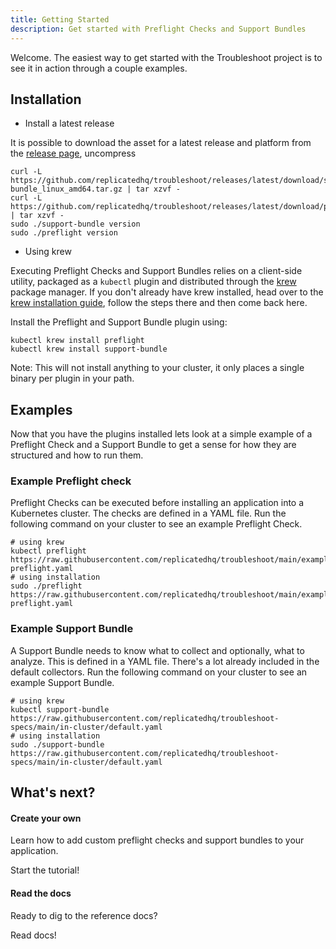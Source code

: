 ```yaml
---
title: Getting Started
description: Get started with Preflight Checks and Support Bundles
---
```



Welcome.
The easiest way to get started with the Troubleshoot project is to see it in action through a couple examples. 

## Installation
- Install a latest release

It is possible to download the asset for a latest release and platform from the [release page](https://github.com/replicatedhq/troubleshoot/releases), uncompress
```
curl -L https://github.com/replicatedhq/troubleshoot/releases/latest/download/support-bundle_linux_amd64.tar.gz | tar xzvf -
curl -L https://github.com/replicatedhq/troubleshoot/releases/latest/download/preflight_linux_amd64.tar.gz | tar xzvf -
sudo ./support-bundle version
sudo ./preflight version
```

- Using krew

Executing Preflight Checks and Support Bundles relies on a client-side utility, packaged as a `kubectl` plugin and distributed through the [krew](https://krew.dev/) package manager.
If you don't already have krew installed, head over to the [krew installation guide](https://krew.sigs.k8s.io/docs/user-guide/setup/install/), follow the steps there and then come back here.

Install the Preflight and Support Bundle plugin using:

```shell
kubectl krew install preflight
kubectl krew install support-bundle
```

Note: This will not install anything to your cluster, it only places a single binary per plugin in your path.

## Examples

Now that you have the plugins installed lets look at a simple example of a Preflight Check and a Support Bundle to get a sense for how they are structured and how to run them.

### Example Preflight check

Preflight Checks can be executed before installing an application into a Kubernetes cluster. The checks are defined in a YAML file. Run the following command on your cluster to see an example Preflight Check.

```shell
# using krew
kubectl preflight https://raw.githubusercontent.com/replicatedhq/troubleshoot/main/examples/preflight/sample-preflight.yaml
# using installation
sudo ./preflight https://raw.githubusercontent.com/replicatedhq/troubleshoot/main/examples/preflight/sample-preflight.yaml
```

### Example Support Bundle

A Support Bundle needs to know what to collect and optionally, what to analyze. This is defined in a YAML file. There's a lot already included in the default collectors. Run the following command on your cluster to see an example Support Bundle.

```shell
# using krew
kubectl support-bundle https://raw.githubusercontent.com/replicatedhq/troubleshoot-specs/main/in-cluster/default.yaml
# using installation
sudo ./support-bundle https://raw.githubusercontent.com/replicatedhq/troubleshoot-specs/main/in-cluster/default.yaml
```

## What's next?

<div class="side-by-side">
  <div class="flex1 flex-column justifyContent--spaceBetween">
    <div class="flex-auto">
      <h4>Create your own</h4>
      <p>Learn how to add custom preflight checks and support bundles to your application.</p>
    </div>
    <div>
      <Link to="/preflight/introduction" class="custom-button primary">
        Start the tutorial!
      </Link>
    </div>
  </div>

  <div class="flex1 flex-column justifyContent--spaceBetween">
    <div class="flex1">
      <h4>Read the docs</h4>
      <p>
      Ready to dig to the reference docs?
      </p>
    </div>
    <div>
      <Link to="/collect" class="custom-button primary">
        Read docs!
      </Link>
    </div>
  </div>
</div>

